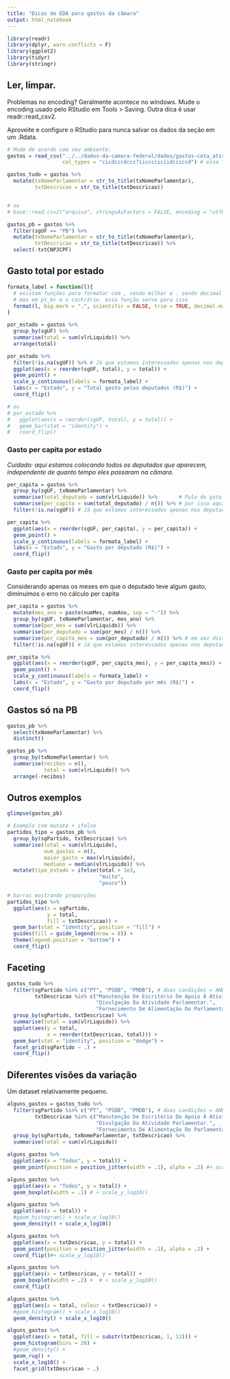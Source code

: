 ```yaml
---
title: "Dicas de EDA para gastos da câmara"
output: html_notebook
---
```


```r
library(readr)
library(dplyr, warn.conflicts = F)
library(ggplot2)
library(tidyr)
library(stringr)
```

## Ler, limpar.

Problemas no encoding? Geralmente acontece no windows. Mude o encoding usado pelo RStudio em Tools > Saving. Outra dica é usar readr::read_csv2.

Aproveite e configure o RStudio para nunca salvar os dados da seção em um .Rdata. 

```r
# Mude de acordo com seu ambiente:
gastos = read_csv("../../dados-da-camara-federal/dados/gastos-cota_atividade_parlamentar.csv", 
                  col_types = "cicdcccdccc?iicccciciidcciccd") # essa formatação de letras é explicada em ?read_csv

gastos_tudo = gastos %>% 
  mutate(txNomeParlamentar = str_to_title(txNomeParlamentar), 
         txtDescricao = str_to_title(txtDescricao)) 


# ou
# base::read.csv2("arquivo", stringsAsFactors = FALSE, encoding = "utf8")

gastos_pb = gastos %>% 
  filter(sgUF == "PB") %>% 
  mutate(txNomeParlamentar = str_to_title(txNomeParlamentar), 
         txtDescricao = str_to_title(txtDescricao)) %>% 
  select(-txtCNPJCPF)
```

## Gasto total por estado

```r
formata_label = function(l){
  # existem funções para formatar com , sendo milhar e . sendo decimal (scales::comma)
  # mas em pt_br é o contrário. essa função serve para isso
  format(l, big.mark = ".", scientific = FALSE, trim = TRUE, decimal.mark = ",")
} 

por_estado = gastos %>% 
  group_by(sgUF) %>% 
  summarise(total = sum(vlrLiquido)) %>% 
  arrange(total)

por_estado %>% 
  filter(!is.na(sgUF)) %>% # Já que estamos interessados apenas nos deputados.
  ggplot(aes(x = reorder(sgUF, total), y = total)) + 
  geom_point() + 
  scale_y_continuous(labels = formata_label) + 
  labs(x = "Estado", y = "Total gasto pelos deputados (R$)") + 
  coord_flip()

# ou 
# por_estado %>% 
#   ggplot(aes(x = reorder(sgUF, total), y = total)) + 
#   geom_bar(stat = "identity") + 
#   coord_flip()
```

### Gasto per capita por estado

*Cuidado: aqui estamos colocando todos os deputados que aparecem, independente de quanto tempo eles passaram na câmara*.

```r
per_capita = gastos %>% 
  group_by(sgUF, txNomeParlamentar) %>% 
  summarise(total_deputado = sum(vlrLiquido)) %>%       # Pulo do gato: summarise remove um nível do group_by
  summarise(per_capita = sum(total_deputado) / n()) %>% # por isso aqui estamos agrupados por UF apenas
  filter(!is.na(sgUF)) # Já que estamos interessados apenas nos deputados.

per_capita %>% 
  ggplot(aes(x = reorder(sgUF, per_capita), y = per_capita)) + 
  geom_point() + 
  scale_y_continuous(labels = formata_label) + 
  labs(x = "Estado", y = "Gasto por deputado (R$)") + 
  coord_flip()
```

### Gasto per capita por mês

Considerando apenas os meses em que o deputado teve algum gasto, diminuímos o erro no cálculo per capita

```r
per_capita = gastos %>% 
  mutate(mes_ano = paste(numMes, numAno, sep = "-")) %>% 
  group_by(sgUF, txNomeParlamentar, mes_ano) %>% 
  summarise(por_mes = sum(vlrLiquido)) %>%
  summarise(por_deputado = sum(por_mes) / n()) %>%
  summarise(per_capita_mes = sum(por_deputado) / n()) %>% # em vez disso poderíamos fazer median()
  filter(!is.na(sgUF)) # Já que estamos interessados apenas nos deputados.

per_capita %>% 
  ggplot(aes(x = reorder(sgUF, per_capita_mes), y = per_capita_mes)) + 
  geom_point() + 
  scale_y_continuous(labels = formata_label) + 
  labs(x = "Estado", y = "Gasto por deputado por mês (R$)") + 
  coord_flip()
```

## Gastos só na PB

```r
gastos_pb %>% 
  select(txNomeParlamentar) %>% 
  distinct()

gastos_pb %>% 
  group_by(txNomeParlamentar) %>% 
  summarise(recibos = n(), 
            total = sum(vlrLiquido)) %>% 
  arrange(-recibos)
```

## Outros exemplos

```r
glimpse(gastos_pb)

# Exemplo com mutate + ifelse
partidos_tipo = gastos_pb %>% 
  group_by(sgPartido, txtDescricao) %>% 
  summarise(total = sum(vlrLiquido), 
            num_gastos = n(), 
            maior_gasto = max(vlrLiquido), 
            mediano = median(vlrLiquido)) %>% 
  mutate(tipo_estado = ifelse(total > 1e3, 
                              "muito", 
                              "pouco"))

# barras mostrando proporções
partidos_tipo %>% 
  ggplot(aes(x = sgPartido, 
             y = total, 
             fill = txtDescricao)) + 
  geom_bar(stat = "identity", position = "fill") + 
  guides(fill = guide_legend(nrow = 8)) + 
  theme(legend.position = "bottom") + 
  coord_flip()

```

## Faceting

```r
gastos_tudo %>% 
  filter(sgPartido %in% c("PT", "PSDB", "PMDB"), # duas condições = AND
         txtDescricao %in% c("Manutenção De Escritório De Apoio À Atividade Parlamentar", 
                             "Divulgação Da Atividade Parlamentar.", 
                             "Fornecimento De Alimentação Do Parlamentar")) %>% # %in% é muito útil!
  group_by(sgPartido, txtDescricao) %>% 
  summarise(total = sum(vlrLiquido)) %>% 
  ggplot(aes(y = total, 
             x = reorder(txtDescricao, total))) + 
  geom_bar(stat = "identity", position = "dodge") + 
  facet_grid(sgPartido ~ .) + 
  coord_flip()
```

## Diferentes visões da variação

Um dataset relativamente pequeno. 

```r
alguns_gastos = gastos_tudo %>% 
  filter(sgPartido %in% c("PT", "PSDB", "PMDB"), # duas condições = AND
         txtDescricao %in% c("Manutenção De Escritório De Apoio À Atividade Parlamentar", 
                             "Divulgação Da Atividade Parlamentar.", 
                             "Fornecimento De Alimentação Do Parlamentar")) %>% # %in% é muito útil!
  group_by(sgPartido, txNomeParlamentar, txtDescricao) %>% 
  summarise(total = sum(vlrLiquido)) 
```

```r
alguns_gastos %>% 
  ggplot(aes(x = "Todos", y = total)) + 
  geom_point(position = position_jitter(width = .1), alpha = .2) #+ scale_y_log10()

alguns_gastos %>% 
  ggplot(aes(x = "Todos", y = total)) + 
  geom_boxplot(width = .1) # + scale_y_log10()

alguns_gastos %>% 
  ggplot(aes(x = total)) + 
  #geom_histogram() + scale_x_log10()
  geom_density() + scale_x_log10()
```

```r
alguns_gastos %>% 
  ggplot(aes(x = txtDescricao, y = total)) + 
  geom_point(position = position_jitter(width = .1), alpha = .2) + 
  coord_flip()#+ scale_y_log10() 

alguns_gastos %>% 
  ggplot(aes(x = txtDescricao, y = total)) + 
  geom_boxplot(width = .2) +  # + scale_y_log10() 
  coord_flip()

alguns_gastos %>% 
  ggplot(aes(x = total, colour = txtDescricao)) + 
  #geom_histogram() + scale_x_log10()
  geom_density() + scale_x_log10()

alguns_gastos %>% 
  ggplot(aes(x = total, fill = substr(txtDescricao, 1, 12))) + 
  geom_histogram(bins = 20) +
  #geom_density() + 
  geom_rug() + 
  scale_x_log10() + 
  facet_grid(txtDescricao ~ .)

```

